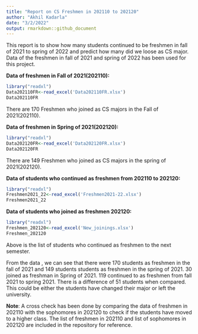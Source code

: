 ```yaml
---
title: "Report on CS Freshmen in 202110 to 202120"
author: "Akhil Kadarla"
date: "3/2/2022"
output: rmarkdown::github_document
---
```


This report is to show how many students continued to be freshmen in fall of 2021 to spring of 2022 and predict how many did we loose as CS major. Data of the freshmen in fall of 2021 and spring of 2022 has been used for this project.

**Data of freshmen in Fall of 2021(202110):**

```r
library("readxl")
Data202110FR<-read_excel('Data202110FR.xlsx')
Data202110FR
```
There are 170 Freshmen who joined as CS majors in the Fall of 2021(202110). 

**Data of freshmen in Spring of 2021(202120):**

```r
library("readxl")
Data202120FR<-read_excel('Data202120FR.xlsx')
Data202120FR
```
There are 149 Freshmen who joined as CS majors in the spring of 2021(202120). 


**Data of students who continued as freshmen from 202110 to 202120:**
```r
library("readxl")
Freshmen2021_22<-read_excel('Freshmen2021-22.xlsx')
Freshmen2021_22
```
**Data of students who joined as freshmen 202120:**

```r
library("readxl")
Freshmen_202120<-read_excel('New_joinings.xlsx')
Freshmen_202120
```

Above is the list of students who continued as freshmen to the next semester. 

From the data , we can see that there were 170 students as freshmen in the fall of 2021 and 149 students students as freshmen in the spring of 2021. 30 joined as freshman in Spring of 2021. 119 continued to as freshmen from fall 2021 to spring 2021. There is a difference of 51 students when compared.
This could be either the students have changed their major or left the university. 

**Note**: A cross check has been done by comparing the data of freshmen in 202110 with the sophomores in 202120 to check if the students have moved to a higher class. The list of freshmen in 202110 and list of sophomores in 202120 are included in the repository for reference.
